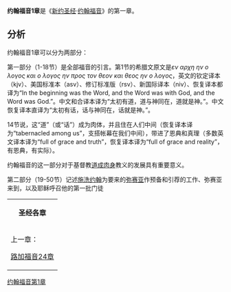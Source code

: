 '''约翰福音1章'''是《[[新约圣经|新约圣经]]·[[约翰福音|约翰福音]]》的第一章。

==分析==

约翰福音1章可以分为两部分：

第一部分（1-18节）是全部福音的引言。第1节的希腊文原文是''εν αρχη ην ο λογος και ο λογος ην προς τον θεον και θεος ην ο λογος''，英文的钦定译本（kjv）、美国标准本（asv）、修订标准版（rsv）、新国际译本（niv）、恢复译本都译为“In the beginning was the Word, and the Word was with God, and the Word was God.”。中文和合译本译为“太初有道，道与神同在，道就是神。”。中文恢复译本直译为“太初有话，话与神同在，话就是神。”。

14节说，这“道”（或“话”）成为肉体，并且住在人们中间（恢复译本译为“tabernacled among us”，支搭帐幕在我们中间），带进了恩典和真理（多数英文译本译为“full of grace and truth”，恢复译本译为“full of grace and reality”，有恩典，有实际）。

约翰福音的这一部分对于基督教[[道成肉身|道成肉身]]教义的发展具有重要意义。<!-- 为了能够和好 for man and forgive him his sins (The Good News of the Gospel)。 Comparisons can easily be drawn from this part to {{bibleverse||Genesis|1|31}} where the same phrase ''In the beginning'' first occurs along with the emphasis on the difference between the darkness (such as the ''earth was formless and void'', {{bibleverse||Genesis|1:2|31}}) vs light (the ability to see things not understood/hidden by the darkness, {{bibleverse||John|1:5|31}}).  The summation of this comparison occurs in the statement, ''the law given through Moses...grace and truth came through Jesus Christ'' （约翰福音1:17-31）。Here John successfully bridges the gap for the reader -- including Jewish readers well-versed in the [[Torah|Torah]] -- from the Law to the One who would fulfill the Law (such as the requirement of animal sacrifice for the forgiveness of sins, （希伯来书9:22-31}}),耶稣. -->

第二部分（19-50节）记述[[施洗约翰|施洗约翰]]为要来的[[弥赛亚|弥赛亚]]作预备和引荐的工作、弥赛亚来到，以及耶稣呼召他的第一批门徒<!-- First John consistently denies being the Light himself and instead to be making the way for the Light to come (v. 19-28).  [[施洗约翰|施洗约翰]] then reveals that when the One comes he would be unfit to even so much as untie his sandals -- let alone baptize Him like the many he had up to that point.  No sooner then the next day the Messiah appears before [[施洗约翰|施洗约翰]] and he ，并且承认耶稣是[[神的羔羊|神的羔羊]] (v. 35) of whom he spoke.  As the chapter progresses further Jesus picks his first disciples and changes Simon's name to Cephas (Peter) to symbolize His authority to change names -- 类似于神将[[雅各|雅各]]更名为[[以色列|以色列]].  Jesus' first active sign of power was to Nathaniel who was thoroughly impressed by Jesus' foreknowledge of his personal character. -->

{{wikisource|Bible, World_English, John#Chapter 1|John Chapter 1}}
<center>
{| border="1" style="border-collapse: collapse"
|- bgcolor="darkgray"
|colspan=3|<Center>'''圣经各章'''
|- bgcolor="gainsboro"
|上一章：<br><Center>[[路加福音24章|路加福音24章]]
|'''[[约翰福音|约翰福音]]'''
|下一章：<br><Center>[[约翰福音2章|约翰福音2章]]
|}
</center>

[[Category:约翰福音第1章|]]